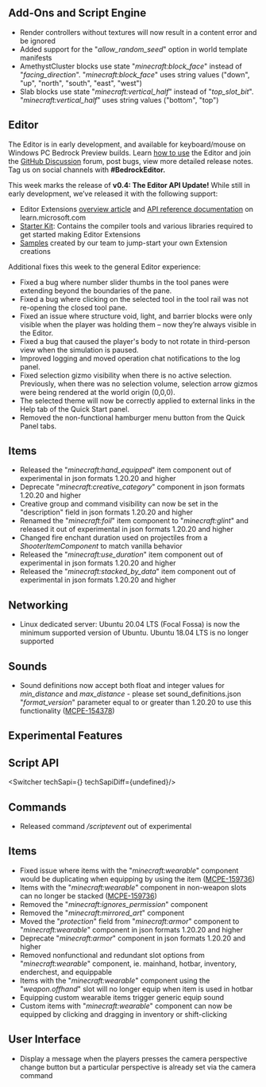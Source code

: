



## **Add-Ons and Script Engine**

-   Render controllers without textures will now result in a content error and be ignored
-   Added support for the "_allow\_random\_seed_" option in world template manifests
-   AmethystCluster blocks use state "_minecraft:block\_face_" instead of "_facing\_direction_". "_minecraft:block\_face_" uses string values ("down", "up", "north", "south", "east", "west") 
-   Slab blocks use state "_minecraft:vertical\_half_" instead of "_top\_slot\_bit_". "_minecraft:vertical\_half_" uses string values ("bottom", "top") 

## **Editor**

The Editor is in early development, and available for keyboard/mouse on Windows PC Bedrock Preview builds. Learn [how to use](https://aka.ms/LearnEditor) the Editor and join the [GitHub Discussion](https://github.com/Mojang/minecraft-editor/discussions) forum, post bugs, view more detailed release notes. Tag us on social channels with **#BedrockEditor.**

This week marks the release of **v0.4: The Editor API Update!** While still in early development, we’ve released it with the following support:

-   Editor Extensions [overview article](https://learn.microsoft.com/en-us/minecraft/creator/documents/editorextensionsintroduction) and [API reference documentation](https://aka.ms/EditorAPI) on learn.microsoft.com
-   [Starter Kit](https://github.com/Mojang/minecraft-editor-extension-starter-kit): Contains the compiler tools and various libraries required to get started making Editor Extensions
-   [Samples](https://github.com/Mojang/minecraft-editor-extension-samples) created by our team to jump-start your own Extension creations

Additional fixes this week to the general Editor experience:

-   Fixed a bug where number slider thumbs in the tool panes were extending beyond the boundaries of the pane.
-   Fixed a bug where clicking on the selected tool in the tool rail was not re-opening the closed tool pane.
-   Fixed an issue where structure void, light, and barrier blocks were only visible when the player was holding them – now they’re always visible in the Editor.
-   Fixed a bug that caused the player's body to not rotate in third-person view when the simulation is paused.
-   Improved logging and moved operation chat notifications to the log panel.
-   Fixed selection gizmo visibility when there is no active selection. Previously, when there was no selection volume, selection arrow gizmos were being rendered at the world origin (0,0,0).
-   The selected theme will now be correctly applied to external links in the Help tab of the Quick Start panel.
-   Removed the non-functional hamburger menu button from the Quick Panel tabs.

## **Items**

-   Released the "_minecraft:hand\_equipped_" item component out of experimental in json formats 1.20.20 and higher 
-   Deprecate "_minecraft:creative\_category_" component in json formats 1.20.20 and higher 
-   Creative group and command visibility can now be set in the "description" field in json formats 1.20.20 and higher 
-   Renamed the "_minecraft:foil_" item component to "_minecraft:glint_" and released it out of experimental in json formats 1.20.20 and higher 
-   Changed fire enchant duration used on projectiles from a _ShooterItemComponent_ to match vanilla behavior 
-   Released the "_minecraft:use\_duration_" item component out of experimental in json formats 1.20.20 and higher 
-   Released the "_minecraft:stacked\_by\_data_" item component out of experimental in json formats 1.20.20 and higher 

## **Networking**

-   Linux dedicated server: Ubuntu 20.04 LTS (Focal Fossa) is now the minimum supported version of Ubuntu. Ubuntu 18.04 LTS is no longer supported 

## **Sounds**

-   Sound definitions now accept both float and integer values for _min\_distance_ and _max\_distance_ - please set sound\_definitions.json "_format\_version_" parameter equal to or greater than 1.20.20 to use this functionality ([MCPE-154378](https://bugs.mojang.com/browse/MCPE-154378))




<h2 className="experimental_divider">Experimental Features</h2>





## **Script API**

<Switcher techSapi={<TechSapiExp/>} techSapiDiff={undefined}/>

## **Commands**

-   Released command _/scriptevent_ out of experimental

## **Items**

-   Fixed issue where items with the "_minecraft:wearable_" component would be duplicating when equipping by using the item ([MCPE-159736](https://bugs.mojang.com/browse/MCPE-159736)) 
-   Items with the "_minecraft:wearable_" component in non-weapon slots can no longer be stacked ([MCPE-159736](https://bugs.mojang.com/browse/MCPE-159736)) 
-   Removed the "_minecraft:ignores\_permission_" component 
-   Removed the "_minecraft:mirrored\_art_" component 
-   Moved the "_protection_" field from "_minecraft:armor_" component to "_minecraft:wearable_" component in json formats 1.20.20 and higher 
-   Deprecate "_minecraft:armor_" component in json formats 1.20.20 and higher 
-   Removed nonfunctional and redundant slot options from "_minecraft:wearable_" component, ie. mainhand, hotbar, inventory, enderchest, and equippable
-   Items with the "_minecraft:wearable_" component using the "_weapon.offhand_" slot will no longer equip when item is used in hotbar
-   Equipping custom wearable items trigger generic equip sound
-   Custom items with "_minecraft:wearable_" component can now be equipped by clicking and dragging in inventory or shift-clicking

## **User Interface**

-   Display a message when the players presses the camera perspective change button but a particular perspective is already set via the camera command